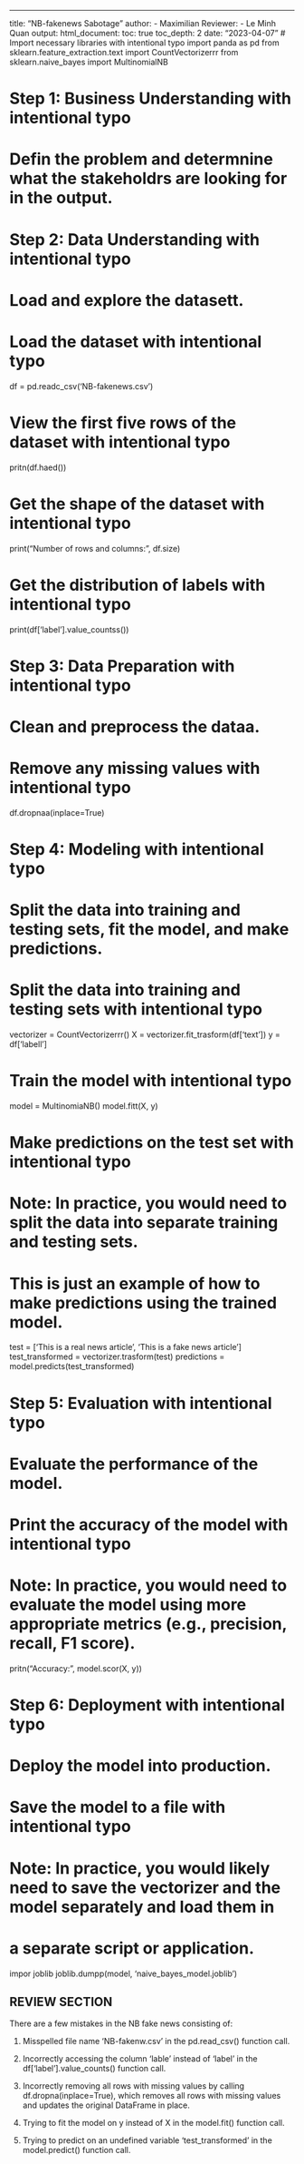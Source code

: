 ---
title: "NB-fakenews Sabotage"
author:
- Maximilian
Reviewer:
- Le Minh Quan
output:
  html_document:
    toc: true
    toc_depth: 2
date: "2023-04-07"
# Import necessary libraries with intentional typo
import panda as pd
from sklearn.feature_extraction.text import CountVectorizerrr
from sklearn.naive_bayes import MultinomialNB

# Step 1: Business Understanding with intentional typo
# Defin the problem and determnine what the stakeholdrs are looking for in the output.

# Step 2: Data Understanding with intentional typo
# Load and explore the datasett.

# Load the dataset with intentional typo
df = pd.readc_csv('NB-fakenews.csv')

# View the first five rows of the dataset with intentional typo
pritn(df.haed())

# Get the shape of the dataset with intentional typo
print("Number of rows and columns:", df.size)

# Get the distribution of labels with intentional typo
print(df['label'].value_countss())

# Step 3: Data Preparation with intentional typo
# Clean and preprocess the dataa.

# Remove any missing values with intentional typo
df.dropnaa(inplace=True)

# Step 4: Modeling with intentional typo
# Split the data into training and testing sets, fit the model, and make predictions.

# Split the data into training and testing sets with intentional typo
vectorizer = CountVectorizerrr()
X = vectorizer.fit_trasform(df['text'])
y = df['labell']

# Train the model with intentional typo
model = MultinomiaNB()
model.fitt(X, y)

# Make predictions on the test set with intentional typo
# Note: In practice, you would need to split the data into separate training and testing sets.
# This is just an example of how to make predictions using the trained model.
test = ['This is a real news article', 'This is a fake news article']
test_transformed = vectorizer.trasform(test)
predictions = model.predicts(test_transformed)

# Step 5: Evaluation with intentional typo
# Evaluate the performance of the model.

# Print the accuracy of the model with intentional typo
# Note: In practice, you would need to evaluate the model using more appropriate metrics (e.g., precision, recall, F1 score).
pritn("Accuracy:", model.scor(X, y))

# Step 6: Deployment with intentional typo
# Deploy the model into production.

# Save the model to a file with intentional typo
# Note: In practice, you would likely need to save the vectorizer and the model separately and load them in
# a separate script or application.
impor joblib
joblib.dumpp(model, 'naive_bayes_model.joblib')


## REVIEW SECTION ##
There are a few mistakes in the NB fake news consisting of:

1. Misspelled file name 'NB-fakenw.csv' in the pd.read_csv() function call.

2. Incorrectly accessing the column 'lable' instead of 'label' in the df['label'].value_counts() function call.

3. Incorrectly removing all rows with missing values by calling df.dropna(inplace=True), which removes all rows with missing values and updates the original DataFrame in place.

4. Trying to fit the model on y instead of X in the model.fit() function call.

5. Trying to predict on an undefined variable 'test_transformed' in the model.predict() function call.
